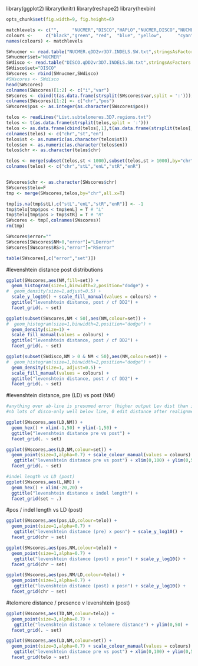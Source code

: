 library(ggplot2)
library(knitr)
library(reshape2)
library(hexbin)
```r
opts_chunk$set(fig.width=9, fig.height=6)

matchlevels <- c("",     "NUCMER","DISCO","HAPLO","NUCMER,DISCO","NUCMER,HAPLO","DISCO,HAPLO","NUCMER,DISCO,HAPLO")
colours <-     c("black","green", "red",  "blue", "yellow",      "cyan",        "magenta",     "white")
names(colours) <- matchlevels

``` 

```r
SWnucmer <- read.table("NUCMER.qDD2vr3D7.INDELS.SW.txt",stringsAsFactors = F,sep='\t',header=T)
SWnucmer$set="NUCMER"
SWdisco <- read.table("DISCO.qDD2vr3D7.INDELS.SW.txt",stringsAsFactors = F,sep='\t',header=T)
SWdisco$set="DISCO"
SWscores <- rbind(SWnucmer,SWdisco)
#SWscores <- SWdisco
head(SWscores)
colnames(SWscores)[1:2] <- c("i","var")
SWscores <- cbind(t(as.data.frame(strsplit(SWscores$var,split = ':'))),SWscores)
colnames(SWscores)[1:2] <- c("chr","pos")
SWscores$pos <- as.integer(as.character(SWscores$pos))

```

```r
telos <- readLines("List.subtelomeres.3D7.regions.txt")
telos <- t(as.data.frame(strsplit(telos,split = ':')))
telos <- as.data.frame(cbind(telos[,1],t(as.data.frame(strsplit(telos[,2],split = '-')))))
colnames(telos) <- c("chr","st","en")
telos$st <- as.numeric(as.character(telos$st))
telos$en <- as.numeric(as.character(telos$en))
telos$chr <- as.character(telos$chr)

telos <- merge(subset(telos,st < 1000),subset(telos,st > 1000),by="chr")
colnames(telos) <- c("chr","stL","enL","stR","enR")


SWscores$chr <- as.character(SWscores$chr)
SWscores$telo=F
tmp <- merge(SWscores,telos,by="chr",all.x=T)

tmp[is.na(tmp$stL),c("stL","enL","stR","enR")] <- -1
tmp$telo[tmp$pos < tmp$enL] = T # "L"
tmp$telo[tmp$pos > tmp$stR] = T # "R"
SWscores <- tmp[,colnames(SWscores)]
rm(tmp)

```

```r
SWscores$error=""
SWscores[SWscores$NM>0,"error"]="LDerror"
SWscores[SWscores$RS>1,"error"]="RSerror"

table(SWscores[,c("error","set")])
```

#levenshtein distance post distributions
```r
ggplot(SWscores,aes(NM,fill=set)) + 
  geom_histogram(size=1,binwidth=2,position="dodge") +  
#  geom_density(size=1,adjust=0.5) +  
  scale_y_log10() + scale_fill_manual(values = colours) +
  ggtitle("levenshtein distance, post / cf DD2") + 
  facet_grid(. ~ set)

ggplot(subset(SWscores,NM < 50),aes(NM,colour=set)) + 
#  geom_histogram(size=1,binwidth=2,position="dodge") +  
  geom_density(size=1) +  
  scale_fill_manual(values = colours) +
  ggtitle("levenshtein distance, post / cf DD2") + 
  facet_grid(. ~ set)

ggplot(subset(SWdisco,NM > 0 & NM < 50),aes(NM,colour=set)) + 
#  geom_histogram(size=1,binwidth=2,position="dodge") +  
  geom_density(size=1, adjust=0.5) +  
  scale_fill_manual(values = colours) +
  ggtitle("levenshtein distance, post / cf DD2") + 
  facet_grid(. ~ set)

```



#levenshtein distance, pre (LD) vs post (NM)
```r
#anything over ab-line is presumed error (higher output Lev dist than input)
#nb lots of disco-only well below line, 0 edit distance after realignment

ggplot(SWscores,aes(LD,NM)) + 
  geom_hex() + xlim(-1,50) + ylim(-1,50) +
  ggtitle("levenshtein distance pre vs post") +
  facet_grid(. ~ set)

ggplot(SWscores,aes(LD,NM,colour=set)) + 
  geom_point(size=3,alpha=0.7) + scale_colour_manual(values = colours) + 
   ggtitle("levenshtein distance pre vs post") + xlim(0,100) + ylim(0,50) +
  facet_grid(. ~ set)

#indel length vs LD (post)
ggplot(SWscores,aes(L,NM)) + 
  geom_hex() + xlim(-20,20) + 
  ggtitle("levenshtein distance x indel length") + 
  facet_grid(set ~ .)

```


#pos / indel length vs LD (post)
```r
ggplot(SWscores,aes(pos,LD,colour=telo)) + 
  geom_point(size=1,alpha=0.7) +  
   ggtitle("levenshtein distance (pre) x posn") + scale_y_log10() + 
  facet_grid(chr ~ set)

ggplot(SWscores,aes(pos,NM,colour=telo)) + 
  geom_point(size=1,alpha=0.7) +  
   ggtitle("levenshtein distance (post) x posn") + scale_y_log10() + 
  facet_grid(chr ~ set)

ggplot(SWscores,aes(pos,NM/LD,colour=telo)) + 
  geom_point(size=1,alpha=0.7) +  
   ggtitle("levenshtein distance (post) x posn") + scale_y_log10() + 
  facet_grid(chr ~ set)

```

#telomere distance / presence v levenshtein (post)
```r
ggplot(SWscores,aes(TD,NM,colour=telo)) + 
  geom_point(size=3,alpha=0.7) + 
   ggtitle("levenshtein distance x telomere distance") + ylim(0,50) +
  facet_grid(. ~ set)

ggplot(SWscores,aes(LD,NM,colour=set)) + 
  geom_point(size=3,alpha=0.7) + scale_colour_manual(values = colours) + 
   ggtitle("levenshtein distance pre vs post") + xlim(0,100) + ylim(0,50) +
  facet_grid(telo ~ set)

```


